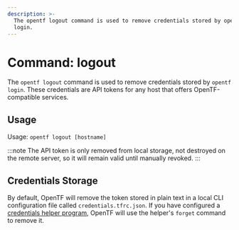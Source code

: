 ```yaml
---
description: >-
  The opentf logout command is used to remove credentials stored by opentf
  login.
---
```


# Command: logout

The `opentf logout` command is used to remove credentials stored by
`opentf login`. These credentials are API tokens for any host that offers OpenTF-compatible services.

## Usage

Usage: `opentf logout [hostname]`

:::note
The API token is only removed from local storage, not destroyed on
the remote server, so it will remain valid until manually revoked.
:::

## Credentials Storage

By default, OpenTF will remove the token stored in plain text in a local CLI
configuration file called `credentials.tfrc.json`. If you have configured a
[credentials helper program](/docs/cli/config/config-file#credentials-helpers), OpenTF
will use the helper's `forget` command to remove it.
